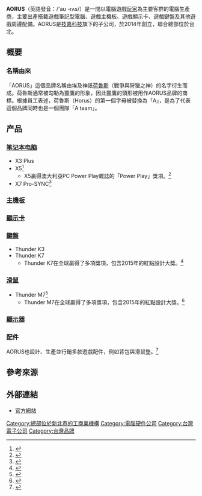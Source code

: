 {{refimprove|time=2016-06-11T04:55:09+00:00}}
{{NoteTA
| G1 = IT
}}

'''AORUS'''（英語發音：/'aʊ -rʌs/）是一間以電腦遊戲[[玩家|玩家]]為主要客群的電腦生產商，主要出產搭載遊戲筆記型電腦、遊戲主機板、遊戲顯示卡、遊戲鍵盤及其他遊戲周邊配備。AORUS是[[技嘉科技|技嘉科技]]旗下的子公司，於2014年創立，聯合總部位於台北。

== 概要 ==
=== 名稱由來 ===
「AORUS」這個品牌名稱由埃及神祇[[荷魯斯|荷魯斯]]（戰爭與狩獵之神）的名字衍生而成。荷魯斯通常被勾勒為獵鷹的形象，因此獵鷹的頭形被用作AORUS品牌的商標。根據員工表述，荷魯斯（Horus）的第一個字母被替換為「A」，是為了代表這個品牌同時也是一個團隊「A team」。

== 产品 ==
=== [[笔记本电脑|笔记本电脑]] ===
*X3 Plus
*X5<ref>{{Cite web|url=http://hexus.net/tech/reviews/laptop/83678-aorus-x5/|title=AORUS X5|accessdate=2015-10-12|date=|last=|first=|publisher=Hexus|website=Review: Aorus X5|archive-date=2015-10-08|archive-url=https://web.archive.org/web/20151008052727/http://hexus.net/tech/reviews/laptop/83678-aorus-x5/|dead-url=no}}</ref>
**X5贏得澳大利亞PC Power Play雜誌的「Power Play」獎項。<ref>{{Cite web|url=http://www.pcpowerplay.com.au/review/aorus-x5,408171|title=AORUS X5|accessdate=2015-10-14|date=|last=|first=|publisher=PC PowerPlay|website=Review: Aorus X5|archive-date=2016-03-04|archive-url=https://web.archive.org/web/20160304043726/http://www.pcpowerplay.com.au/review/aorus-x5,408171|dead-url=no}}</ref>
*X7 Pro-SYNC<ref>{{Cite web|url=http://www.techradar.com/reviews/pc-mac/laptops-portable-pcs/laptops-and-netbooks/aorus-x7-pro-sync-1283922/review/3|title=AORUS X7 Pro-SYNC|accessdate=2015-10-14|date=|last=|first=|publisher=techradar|website=Aorus X7 Pro-SYNC review|archive-date=2015-10-11|archive-url=https://web.archive.org/web/20151011015622/http://www.techradar.com/reviews/pc-mac/laptops-portable-pcs/laptops-and-netbooks/aorus-x7-pro-sync-1283922/review/3|dead-url=no}}</ref>

=== [[主機板|主機板]] ===

=== [[顯示卡|顯示卡]] ===

=== [[鍵盤|鍵盤]] ===
*Thunder K3
*Thunder K7
**Thunder K7在全球贏得了多項獎項，包含2015年的紅點設計大獎。<ref>{{Cite web|url=http://red-dot.de/pd/online-exhibition/work/?lang=en&code=31-04253-2015&y=2015&c=163&a=0|title=Red Dot Design Award 2015-Thunder K7|accessdate=2015-10-14|date=|last=|first=|publisher=Red Dot|website=Aorus Thunder K7}}{{Dead link|date=2019年11月 |bot=InternetArchiveBot |fix-attempted=yes }}</ref>

=== [[滑鼠|滑鼠]] ===
*Thunder M7<ref>{{Cite web|url=http://www.guru3d.com/news-story/aorus-thunder-m7-mmo-gaming-mouse.html|title=Launch of M7|accessdate=2015-10-14|date=|last=|first=|publisher=guru3d|website=AORUS THUNDER M7 MMO Gaming Mouse|archive-date=2016-03-05|archive-url=https://web.archive.org/web/20160305091807/http://www.guru3d.com/news-story/aorus-thunder-m7-mmo-gaming-mouse.html|dead-url=no}}</ref>
**Thunder M7在全球贏得了多項獎項，包含2015年的紅點設計大獎。<ref>{{Cite web|url=http://red-dot.de/pd/online-exhibition/work/?lang=en&code=31-04323-2015&y=2015&c=163&a=1001|title=Red Dot Design Award 2015-Thunder M7|accessdate=2015-10-14|date=|last=|first=|publisher=Red Dot|website=Aorus Thunder M7}}{{Dead link|date=2019年11月 |bot=InternetArchiveBot |fix-attempted=yes }}</ref>

=== [[顯示器|顯示器]] ===

=== 配件 ===
AORUS也設計、生產並行銷多款遊戲配件，例如背包與滑鼠墊。<ref>{{Cite web|url=http://proclockers.com/reviews/mouse-pads/aorus-thunder-p3-extended-mouse-pad-overview?page=0%2C0|title=Aorus Thunder P3 Extended Mouse Pad|accessdate=2015-10-14|date=|last=|first=|publisher=PROCLOCKERS|website=Aorus Thunder P3 Extended Mouse Pad Overview|archive-date=2016-07-01|archive-url=https://web.archive.org/web/20160701033854/http://proclockers.com/reviews/mouse-pads/aorus-thunder-p3-extended-mouse-pad-overview?page=0,0|dead-url=no}}</ref>

== 參考來源 ==
{{reflist}}

== 外部連結 ==
* [http://tw.aorus.com/ 官方網站]{{Wayback|url=http://tw.aorus.com/ |date=20160604103614 }}

[[Category:總部位於新北市的工商業機構|Category:總部位於新北市的工商業機構]]
[[Category:電腦硬件公司|Category:電腦硬件公司]]
[[Category:台灣電子公司|Category:台灣電子公司]]
[[Category:台灣品牌|Category:台灣品牌]]